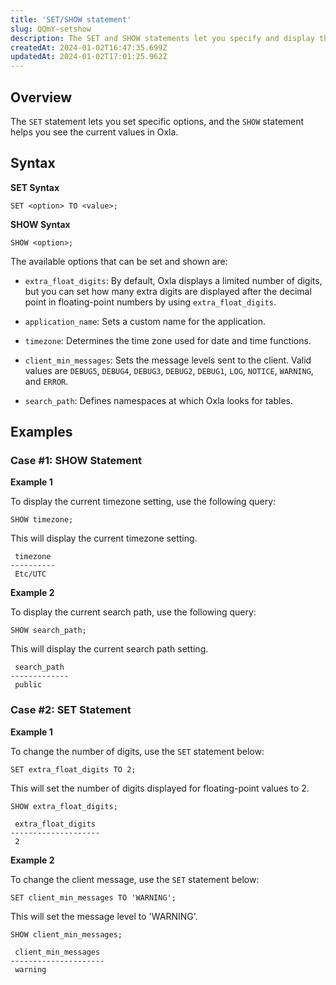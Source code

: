 ```yaml
---
title: 'SET/SHOW statement'
slug: QQmY-setshow
description: The SET and SHOW statements let you specify and display the specific value you want. This guide will walk you through the details and examples.
createdAt: 2024-01-02T16:47:35.699Z
updatedAt: 2024-01-02T17:01:25.962Z
---
```


## **Overview**

The `SET` statement lets you set specific options, and the `SHOW` statement helps you see the current values in Oxla.

## **Syntax**

**SET Syntax**

```pgsql
SET <option> TO <value>;
```

**SHOW Syntax**

```pgsql
SHOW <option>;
```

The available options that can be set and shown are:

*   `extra_float_digits`: By default, Oxla displays a limited number of digits, but you can set how many extra digits are displayed after the decimal point in floating-point numbers by using `extra_float_digits`.

*   `application_name`: Sets a custom name for the application.

*   `timezone`: Determines the time zone used for date and time functions.

*   `client_min_messages`: Sets the message levels sent to the client. Valid values are `DEBUG5`, `DEBUG4`, `DEBUG3`, `DEBUG2`, `DEBUG1`, `LOG`, `NOTICE`, `WARNING`, and `ERROR`.

*   `search_path`: Defines namespaces at which Oxla looks for tables.

## **Examples**

### Case #1: SHOW Statement

**Example 1**

To display the current timezone setting, use the following query:

```pgsql
SHOW timezone;
```

This will display the current timezone setting.

```pgsql
 timezone 
----------
 Etc/UTC
```

**Example 2**

To display the current search path, use the following query:

```pgsql
SHOW search_path;
```

This will display the current search path setting.

```pgsql
 search_path 
-------------
 public
```

### Case #2: SET Statement

**Example 1**

To change the number of digits, use the `SET` statement below:

```pgsql
SET extra_float_digits TO 2;
```

This will set the number of digits displayed for floating-point values to 2.

```pgsql
SHOW extra_float_digits;
```

```pgsql
 extra_float_digits 
--------------------
 2
```

**Example 2**

To change the client message, use the `SET` statement below:

```pgsql
SET client_min_messages TO 'WARNING';
```

This will set the message level to 'WARNING'.

```pgsql
SHOW client_min_messages;
```

```pgsql
 client_min_messages 
---------------------
 warning
```

